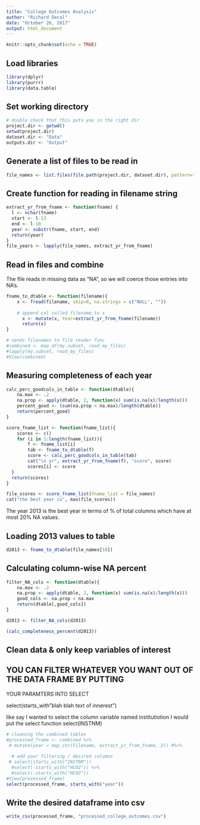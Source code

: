```yaml
---
title: "College Outcomes Analysis"
author: "Richard Decal"
date: "October 26, 2017"
output: html_document
---
```


```r
knitr::opts_chunk$set(echo = TRUE)
```

## Load libraries  
```r
library(dplyr)
library(purrr)
library(data.table)
```

## Set working directory  
```r
# double check that this puts you in the right dir
project.dir <- getwd()
setwd(project.dir)
dataset.dir <- "Data"
outputs.dir <- "Output"
```


## Generate a list of files to be read in  
```r
file_names <- list.files(file.path(project.dir, dataset.dir), pattern="*.csv", full.names=TRUE) 
```


## Create function for reading in filename string
```r
extract_yr_from_fname <- function(fname) {
  l <- nchar(fname)
  start <- l-13
  end <- l-10
  year <- substr(fname, start, end)
  return(year)
}
file_years <- lapply(file_names, extract_yr_from_fname)
```



## Read in files and combine

The file reads in missing data as "NA", so we will coerce those entries into NA's.  

```r
fname_to_dtable <- function(filename){
    x <- fread(filename, skip=0, na.strings = c("NULL", ""))
    
    # append col called filename to x
      x <- mutate(x, Year=extract_yr_from_fname(filename))
      return(x)
}

# sends filenames to file reader func
#combined <- map_df(my.subset, read_my_files)
#lapply(my.subset, read_my_files)
#View(combined)
```

## Measuring completeness of each year

```r
calc_perc_goodcols_in_table <- function(dtable){
    na.max <- .2
    na.prop <- apply(dtable, 2, function(x) sum(is.na(x)/length(x)))
    percent_good <- (sum(na.prop < na.max)/length(dtable))
    return(percent_good)
}

score_fname_list <- function(fname_list){
    scores <- c()
    for (i in 1:length(fname_list)){
        f <- fname_list[i]
        tab <- fname_to_dtable(f)
        score <- calc_perc_goodcols_in_table(tab)
        cat("\n yr", extract_yr_from_fname(f), "score", score)
        scores[i] <- score
  }
  return(scores)
}

file_scores <- score_fname_list(fname_list = file_names)
cat("the best year is", max(file_scores))
```
The year 2013 is the best year in terms of % of total columns which have at most 20% NA values.

## Loading 2013 values to table
```r
d2013 <- fname_to_dtable(file_names[18])
```


## Calculating column-wise NA percent
```r
filter_NA_cols <- function(dtable){
    na.max <- .2
    na.prop <- apply(dtable, 2, function(x) sum(is.na(x)/length(x)))
    good_cols <- na.prop < na.max
    return(dtable[,good_cols])
}

d2013 <- filter_NA_cols(d2013)

(calc_completeness_percent(d2013))
```

## Clean data & only keep variables of interest 

## YOU CAN FILTER WHATEVER YOU WANT OUT OF THE DATA FRAME BY PUTTING
YOUR PARAMTERS INTO SELECT   

select(starts_with"blah blah text of innerest")

like say I wanted to select the column variable named institutiotion 
I would put the select function 
select(INSTNM)
```r
# cleaning the combined tables
#processed_frame <- combined %>%
 # mutate(year = map_chr(Filename, extract_yr_from_fname, 2)) #%>% 
  
  # add your filtering / desired columns
 # select(starts_with("INSTNM"))
  #select(-starts_with("HC02")) %>% 
  #select(-starts_with("HC03"))
#View(processed_frame)
select(processed_frame, starts_with("year"))
```


## Write the desired dataframe into csv  
```r
write_csv(processed_frame, "processed_college_outcomes.csv")
```